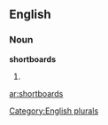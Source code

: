 
==English==

===Noun===
'''shortboards'''

# {{plural of|[[shortboard]]}}

[[Category:English plurals]]

[[ar:shortboards]]